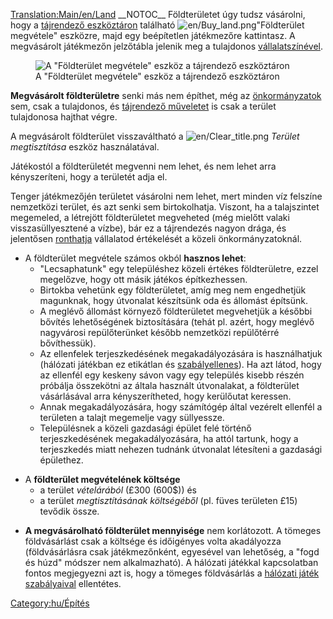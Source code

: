[[Translation:Main/en/Land]]
__NOTOC__{{en/-}}
Földterületet úgy tudsz vásárolni, hogy a [[Main/en/Tájrendezés/Hu#A tájrendező eszköztár|tájrendező eszköztáron]] található [[File:en/Buy land.png]]"Földterület megvétele" eszközre, majd egy beépítetlen játékmezőre kattintasz. A megvásárolt játékmezőn jelzőtábla jelenik meg a tulajdonos [[Main/hu/Vállalatszín|vállalatszínével]].

[[File:en/Landscaping.png|center|none|frame|A "Földterület megvétele" eszköz a tájrendező eszköztáron]]

'''Megvásárolt földterületre''' senki más nem építhet, még az [[Main/hu/Önkormányzat|önkormányzatok]] sem, csak a tulajdonos, és [[Main/hu/Tájrendezés|tájrendező műveletet]] is csak a terület tulajdonosa hajthat végre.

A megvásárolt földterület visszaváltható a [[File:en/Clear title.png]] ''Terület megtisztítása'' eszköz használatával.

Játékostól a földterületét megvenni nem lehet, és nem lehet arra kényszeríteni, hogy a területét adja el. 

Tenger játékmezőjén területet vásárolni nem lehet, mert minden víz felszíne nemzetközi terület, és azt senki sem birtokolhatja. Viszont, ha a talajszintet megemeled, a létrejött földterületet megveheted (még mielőtt valaki visszasüllyesztené a vízbe), bár ez a tájrendezés nagyon drága, és jelentősen [[Main/en/Játéktechnika/Hu#A helyi önkormányzat értékelése|ronthatja]] vállalatod értékelését a közeli önkormányzatoknál.

*A földterület megvétele számos okból '''hasznos lehet''':
** "Lecsaphatunk" egy településhez közeli értékes földterületre, ezzel megelőzve, hogy ott másik játékos építkezhessen.
** Birtokba vehetünk egy földterületet, amíg meg nem engedhetjük magunknak, hogy útvonalat készítsünk oda és állomást építsünk.
** A meglévő állomást környező földterületet megvehetjük a későbbi bővítés lehetőségének biztosítására (tehát pl. azért, hogy meglévő nagyvárosi repülőterünket később nemzetközi repülőtérré bővíthessük).
** Az ellenfelek terjeszkedésének megakadályozására is használhatjuk (hálózati játékban ez etikátlan és [[Main/hu/Hálózati játék szabályai|szabályellenes]]). Ha azt látod, hogy az ellenfél egy keskeny sávon vagy egy település kisebb részén próbálja összekötni az általa használt útvonalakat, a földterület vásárlásával arra kényszerítheted, hogy kerülőutat keressen.
** Annak megakadályozására, hogy számítógép által vezérelt ellenfél a területen a talajt megemelje vagy süllyessze.
** Településnek a közeli gazdasági épület felé történő terjeszkedésének megakadályozására, ha attól tartunk, hogy a terjeszkedés miatt nehezen tudnánk útvonalat létesíteni a gazdasági épülethez.

*A '''földterület megvételének költsége''' 
** a terület ''vételárából'' (£300 (600$)) és
** a terület ''megtisztításának költségéből'' (pl. füves területen £15) tevődik össze.

*'''A megvásárolható földterület mennyisége''' nem korlátozott. A tömeges földvásárlást csak a költsége és időigényes volta akadályozza (földvásárlásra csak játékmezőnként, egyesével van lehetőség, a "fogd és húzd" módszer nem alkalmazható). A hálózati játékkal kapcsolatban fontos megjegyezni azt is, hogy a tömeges földvásárlás a [[Main/hu/Hálózati játék szabályai|hálózati játék szabályaival]] ellentétes.

[[Category:hu/Építés]]